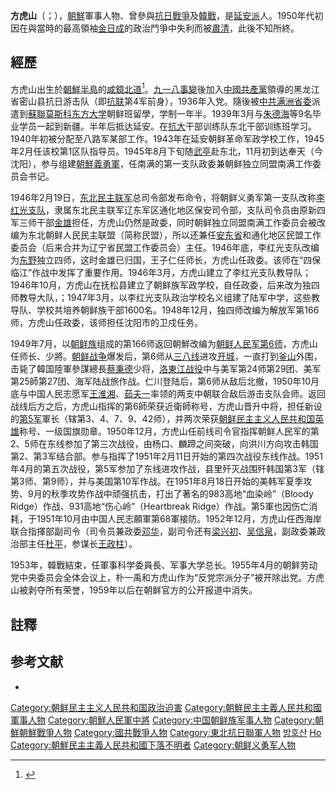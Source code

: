 {{noteTA
|G1=Country
|1=zh:朝鮮; zh-cn:朝鲜; zh-tw:朝鮮; zh-hk:朝鮮; zh-sg:朝鲜;
}}

{{Infobox Korean name|
img=방호산.jpg|
caption=|
hangul=방호산|
hanja=方虎山|
rr=Bang Ho-san|
mr=Pang Ho-san|
}}

'''方虎山'''（{{lang-ko|방호산}}；{{bd|1916年||？||catIdx=Pang}}），[[朝鮮民主主義人民共和國|朝鮮]]軍事人物、曾參與[[抗日戰爭|抗日戰爭]]及[[韓戰|韓戰]]，是[[延安派|延安派]]人。1950年代初因在與當時的最高領袖[[金日成|金日成]]的政治鬥爭中失利而被[[肅清|肅清]]，此後不知所終。

==經歷==
方虎山出生於[[朝鮮半島|朝鮮半島]]的[[咸鏡北道|咸鏡北道]]<ref>{{cite book|author1=[[和田春樹|和田春樹]]|title=《朝鮮戦争全史》|date=2002年|publisher=[[岩波书店|岩波书店]]|isbn=4-00-023809-4|pages=第61页|language = ja}}</ref>。[[九一八事變|九一八事變]]後加入[[中國共產黨|中國共產黨]]領導的黑龙江省密山县抗日游击队（即[[抗联|抗联]]第4军前身），1936年入党。隨後被[[中共满洲省委|中共满洲省委]]派遣到[[蘇聯|蘇聯]][[莫斯科东方大学|莫斯科东方大学]]朝鲜班留學，学制一年半。1939年3月与[[朱德海|朱德海]]等9名毕业学员一起到新疆。半年后抵达延安。在[[抗大|抗大]]干部训练队东北干部训练班学习。1940年初被分配至八路军某部工作。1943年在延安朝鲜革命军政学校工作，1945年2月任该校第1区队指导员。1945年8月下旬随[[武亭|武亭]]赴东北，11月初到达奉天（今沈阳），参与组建[[朝鮮義勇軍|朝鮮義勇軍]]，任南满的第一支队政委兼朝鲜独立同盟南满工作委员会书记。

1946年2月19日，[[东北民主联军|东北民主联军]]总司令部发布命令，将朝鲜义勇军第一支队改称[[李红光支队|李红光支队]]，隶属东北民主联军辽东军区通化地区保安司令部，支队司令员由原新四军三师干部[[金雄|金雄]]担任，方虎山仍然是政委，同时朝鲜独立同盟南满工作委员会被改编为东北朝鲜人民民主联盟（简称民盟），所以还兼任[[安东省|安东省]]和通化地区民盟工作委员会（后来合并为辽宁省民盟工作委员会）主任。1946年底，李红光支队改编为[[东北野战军|东野]]独立四师，这时金雄已归国，王子仁任师长，方虎山任政委。该师在“四保临江”作战中发挥了重要作用。1946年3月，方虎山建立了李红光支队教导队；1946年10月，方虎山在抚松县建立了朝鲜族军政学校，自任政委，后来改为独四师教导大队，；1947年3月，以李红光支队政治学校名义组建了陆军中学，这些教导队、学校共培养朝鲜族干部1600名。1948年12月，独四师改编为解放军第166师，方虎山任政委，该师担任沈阳市的卫戍任务。

1949年7月，以[[朝鲜族|朝鲜族]]组成的第166师返回朝鮮改编为[[朝鲜人民军第6师|朝鲜人民军第6师]]，方虎山任师长、少將。[[朝鲜战争|朝鲜战争]]爆发后，第6师从[[三八线|三八线]]进攻[[开城|开城]]，一直打到[[釜山|釜山]]外围，击毙了韓国陸軍參謀總長[[蔡秉德|蔡秉德]]少将，[[洛東江战役|洛東江战役]]中与美军第24师第29团、美军第25師第27团、海军陆战旅作战。仁川登陆后，第6师从敌后北撤，1950年10月底与中国人民志愿军[[王淮湘|王淮湘]]、[[茹夫一|茹夫一]]率领的两支中朝联合敌后游击支队会师。返回战线后方之后，方虎山指挥的第6師荣获近衛師称号，方虎山晋升中将，担任新设的[[朝鲜人民军第5军|第5军]]軍长（辖第3、4、7、9、42师），并两次荣获[[朝鲜民主主义人民共和国英雄|朝鲜民主主义人民共和国英雄]]称号、一级国旗勋章。1950年12月，方虎山任前线司令官指挥朝鲜人民军的第2、5师在东线参加了第三次战役，由杨口、麟蹄之间突破，向洪川方向攻击韩国第2、第3军结合部。参与指挥了1951年2月11日开始的第四次战役东线作战。1951年4月的第五次战役，第5军参加了东线进攻作战，县里歼灭战围歼韩国第3军（辖第3师、第9师），并与美国第10军作战。在1951年8月18日开始的美韩军夏季攻势、9月的秋季攻势作战中顽强抗击，打出了著名的983高地“血染岭”（Bloody Ridge）作战、931高地“伤心岭”（Heartbreak Ridge）作战。第5軍也因伤亡消耗，于1951年10月由中国人民志願軍第68軍接防。1952年12月，方虎山任西海岸联合指揮部副司令（司令员兼政委[[邓华|邓华]]，副司令还有[[梁兴初|梁兴初]]、[[吴信泉|吴信泉]]，副政委兼政治部主任[[杜平|杜平]]，参谋长[[王政柱|王政柱]]）。

1953年，韓戰結束，任軍事科学委員長、军事大学总长。1955年4月的朝鲜劳动党中央委员会全体会议上，朴一禹和方虎山作为“反党宗派分子”被开除出党。方虎山被剥夺所有荣誉，1959年以后在朝鲜官方的公开报道中消失。

==註釋==
{{Reflist}}

== 参考文献 ==
{{refbegin}}
* {{cite book |author = |title = 朝鮮戦争 (下) (歴史群像シリーズ (61)) |year = 1999 |publisher = [[学研控股|学習研究社]] |isbn = 4-05-602130-9 |language = ja}}
{{refend}}

{{DEFAULTSORT:Pang}}
[[Category:朝鲜民主主义人民共和国政治迫害|Category:朝鲜民主主义人民共和国政治迫害]]
[[Category:朝鮮民主主義人民共和國軍事人物|Category:朝鮮民主主義人民共和國軍事人物]]
[[Category:朝鮮人民軍中將|Category:朝鮮人民軍中將]]
[[Category:中国朝鲜族军事人物|Category:中国朝鲜族军事人物]]
[[Category:朝鮮朝鮮戰爭人物|Category:朝鮮朝鮮戰爭人物]]
[[Category:國共戰爭人物|Category:國共戰爭人物]]
[[Category:東北抗日聯軍人物|Category:東北抗日聯軍人物]]
[[Category:咸鏡北道出身人物|방호산]]
[[Category:方姓|Ho]]
[[Category:朝鮮民主主義人民共和國下落不明者|Category:朝鮮民主主義人民共和國下落不明者]]
[[Category:朝鲜义勇军人物|Category:朝鲜义勇军人物]]